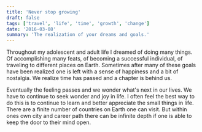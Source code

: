 ```yaml
---
title: 'Never stop growing'
draft: false
tags: ['travel', 'life', 'time', 'growth', 'change']
date: '2016-03-08'
summary: 'The realization of your dreams and goals.'
---
```


Throughout my adolescent and adult life I dreamed of doing many things. Of accomplishing many feats, of becoming a successful individual, of traveling to different places on Earth. Sometimes after many of these goals have been realized one is left with a sense of happiness and a bit of nostalgia. We realize time has passed and a chapter is behind us.

Eventually the feeling passes and we wonder what's next in our lives. We have to continue to seek wonder and joy in life. I often feel the best way to do this is to continue to learn and better appreciate the small things in life. There are a finite number of countries on Earth one can visit. But within ones own city and career path there can be infinite depth if one is able to keep the door to their mind open.
